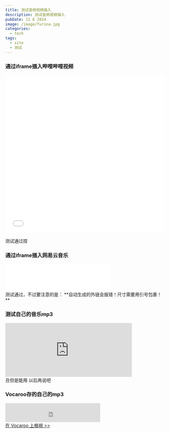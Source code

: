 ```yaml
---
title: 测试音频视频插入
description: 测试音频视频插入
pubDate: 11 6 2024
image: /image/furina.jpg
categories:
  - tech
tags:
  - site
  - 测试
---
```




### 通过iframe插入哔哩哔哩视频
<iframe src="//player.bilibili.com/player.html?isOutside=true&aid=932515269&bvid=BV1sM4y1V7x1&cid=395437261&p=1&high_quality=1" scrolling="no" border="0" frameborder="no" framespacing="0" allowfullscreen="true" width="100%" height="500" ></iframe>

<br />

测试通过捏

### 通过iframe插入网易云音乐


<iframe frameborder="no" border="0" marginwidth="0" marginheight="0" width="330" height="86" src="//music.163.com/outchain/player?type=2&id=2100334024&auto=1&height=66"></iframe>
<br />
测试通过，不过要注意的是：
**自动生成的外链会报错！尺寸需要用引号包裹！**

### 测试自己的音乐mp3
<iframe frameborder="no" border="0" marginwidth="0" marginheight="0" width="400" height="170" src="http://112.124.33.59:1708//music//HelloWolrd_AlanWorker.html"></iframe>
<br />
丑但是能用 以后再说吧

### Vocaroo存的自己的mp3
<iframe width="300" height="60" src="https://vocaroo.com/embed/1ksljrW268FF?autoplay=0" frameborder="0" allow="autoplay"></iframe><br /><a href="https://voca.ro/1ksljrW268FF" title="Vocaroo 錄音機" target="_blank">在 Vocaroo 上檢視 &gt;&gt;</a>